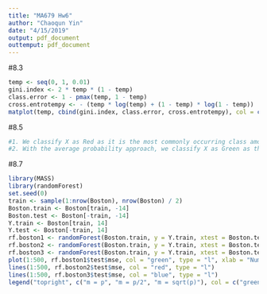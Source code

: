 ```yaml
---
title: "MA679 Hw6"
author: "Chaoqun Yin"
date: "4/15/2019"
output: pdf_document
outtemput: pdf_document
---
```


#8.3
```r
temp <- seq(0, 1, 0.01)
gini.index <- 2 * temp * (1 - temp)
class.error <- 1 - pmax(temp, 1 - temp)
cross.entrotempy <- - (temp * log(temp) + (1 - temp) * log(1 - temp))
matplot(temp, cbind(gini.index, class.error, cross.entrotempy), col = c("blue", "red", "purple"))
```

#8.5
```r
#1. We classify X as Red as it is the most commonly occurring class among the 10 predictions.
#2. With the average probability approach, we classify X as Green as the average of the 10 probabilities is 0.45.
```

#8.7
```r
library(MASS)
library(randomForest)
set.seed(0)
train <- sample(1:nrow(Boston), nrow(Boston) / 2)
Boston.train <- Boston[train, -14]
Boston.test <- Boston[-train, -14]
Y.train <- Boston[train, 14]
Y.test <- Boston[-train, 14]
rf.boston1 <- randomForest(Boston.train, y = Y.train, xtest = Boston.test, ytest = Y.test, mtry = ncol(Boston) - 1, ntree = 500)
rf.boston2 <- randomForest(Boston.train, y = Y.train, xtest = Boston.test, ytest = Y.test, mtry = (ncol(Boston) - 1) / 2, ntree = 500)
rf.boston3 <- randomForest(Boston.train, y = Y.train, xtest = Boston.test, ytest = Y.test, mtry = sqrt(ncol(Boston) - 1), ntree = 500)
plot(1:500, rf.boston1$test$mse, col = "green", type = "l", xlab = "Number of Trees", ylab = "Test MSE", ylim = c(10, 19))
lines(1:500, rf.boston2$test$mse, col = "red", type = "l")
lines(1:500, rf.boston3$test$mse, col = "blue", type = "l")
legend("topright", c("m = p", "m = p/2", "m = sqrt(p)"), col = c("green", "red", "blue"), cex = 1, lty = 1)

```
